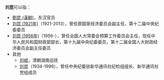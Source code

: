 '''刘昆'''可以指：
* [[劉昆_(漢朝)|劉昆 (漢朝)]]，东汉官员
* [[刘昆_(1921年)|刘昆 (1921年)]]（1921-2013），曾任原国家经济委员会副主任，第十二届中央纪委委员
* [[刘昆_(1956年)|刘昆 (1956年)]]（1956-），曾任全国人大常委会预算工作委员会主任，现任中华人民共和国财政部部长，第十九届中央纪委委员，第十二届全国人大财政经济委员会副主任委员
*其他
** [[刘崐|刘崐]]，清朝湖南巡抚
** [[刘崑|刘崑]]（1934-1996），曾任中央纪委驻新华通讯社纪检组组长、新华通讯社党组成员
{{Disambiguation|K|Cat=二字刘姓人名消歧义}}
